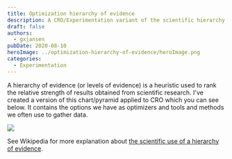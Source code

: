 ```yaml
---
title: Optimization hierarchy of evidence
description: A CRO/Experimentation variant of the scientific hierarchy of evidence
draft: false
authors:
  - gxjansen
pubDate: 2020-08-10
heroImage: ../optimization-hierarchy-of-evidence/heroImage.png
categories:
  - Experimentation
---
```

A hierarchy of evidence (or levels of evidence) is a heuristic used to rank the relative strength of results obtained from scientific research. I've created a version of this chart/pyramid applied to CRO which you can see below. It contains the options we have as optimizers and tools and methods we often use to gather data.

![](../optimization-hierarchy-of-evidence/Optimization%20Hierarchy%20of%20Evidence%20\(1\).png)

See Wikipedia for more explanation about [the scientific use of a hierarchy of evidence](https://en.wikipedia.org/wiki/Hierarchy_of_evidence).
